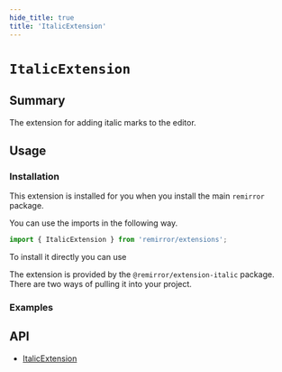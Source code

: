 ```yaml
---
hide_title: true
title: 'ItalicExtension'
---
```



# `ItalicExtension`

## Summary

The extension for adding italic marks to the editor.

## Usage

### Installation

This extension is installed for you when you install the main `remirror` package.

You can use the imports in the following way.

```ts
import { ItalicExtension } from 'remirror/extensions';
```

To install it directly you can use

The extension is provided by the `@remirror/extension-italic` package. There are two ways of pulling it into your project.

### Examples

<Basic />

## API

- [ItalicExtension](../api/extension-italic)
